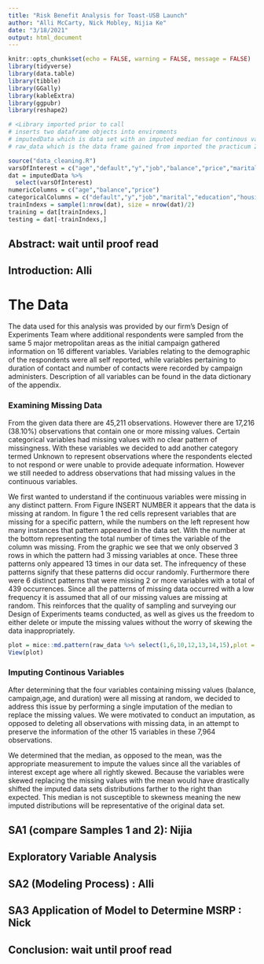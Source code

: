 ```yaml
---
title: "Risk Benefit Analysis for Toast-USB Launch"
author: "Alli McCarty, Nick Mobley, Nijia Ke"
date: "3/18/2021"
output: html_document
---
```


```r
knitr::opts_chunk$set(echo = FALSE, warning = FALSE, message = FALSE)
library(tidyverse)
library(data.table)
library(tibble)
library(GGally)
library(kableExtra)
library(ggpubr)
library(reshape2)

# <Library imported prior to call
# inserts two dataframe objects into enviroments
# imputedData which is data set with an imputed median for continous variables
# raw_data which is the data frame gained from imported the practicum 2 materials

source("data_cleaning.R")
varsOfInterest = c("age","default","y","job","balance","price","marital","housing","education","loan","log_balance")
dat = imputedData %>% 
  select(varsOfInterest)
numericColumns = c("age","balance","price")
categoricalColumns = c("default","y","job","marital","education","housing","loan")
trainIndexs = sample(1:nrow(dat), size = nrow(dat)/2)
training = dat[trainIndexs,]
testing = dat[-trainIndexs,]
```

## Abstract: wait until proof read

## Introduction: Alli

# The Data

The data used for this analysis was provided by our firm's Design of Experiments Team where additional respondents were sampled from the same 5 major metropolitan areas as the initial campaign gathered information on 16 different variables. Variables relating to the demographic of the respondents were all self reported, while variables pertaining to duration of contact and number of contacts were recorded by campaign administers. Description of all variables can be found in the data dictionary of the appendix.

### Examining Missing Data

From the given data there are 45,211 observations. However there are 17,216 (38.10%) observations that contain one or more missing values. Certain categorical variables
had missing values with no clear pattern of missingness. With these variables we decided to add another category termed Unknown to represent observations
where the respondents elected to not respond or were unable to provide adequate information. However we still needed to address observations that had missing values in the continuous variables.

We first wanted to understand if the continuous variables were missing in any distinct pattern. From Figure INSERT NUMBER it appears that the data is missing at random. In figure 1 the red cells represent variables that are missing for a specific pattern, while the numbers on the left represent how many instances that pattern appeared in the data set. With the number at the bottom representing the total number of times the variable of the column was missing. From the graphic we see that we only observed 3 rows in which the pattern had 3 missing variables at once. These three patterns only appeared 13 times in our data set. The infrequency of these patterns signify that these patterns did occur randomly. Furthermore there were 6 distinct patterns that were missing 2 or more variables with a total of 439 occurrences. Since all the patterns of missing data occurred with a low frequency it is assumed that all of our missing values are missing at random. This reinforces that the quality of sampling and surveying our Design of Experiments teams conducted, as well as gives us the freedom to either delete or impute the missing values without the worry of skewing the data inappropriately.

```r
plot = mice::md.pattern(raw_data %>% select(1,6,10,12,13,14,15),plot = TRUE,rotate.names = TRUE)
View(plot)
```

### Imputing Continous Variables

After determining that the four variables containing missing values (balance, campaign,age, and duration) were all missing at random, we decided to address this issue by performing a single imputation of the median to replace the missing values.
We were motivated to conduct an imputation, as opposed to deleting all observations with missing data, in an attempt to preserve the information of the other 15 variables in these 7,964 observations.

We determined that the median, as opposed to the mean, was the appropriate measurement to impute the values since all the variables of interest except age where all rightly skewed. Because the variables were skewed replacing the missing values with the mean would have drastically shifted the imputed data sets distributions farther to the right than expected. This median is not susceptible to skewness meaning the new imputed distributions will be representative of the original data set.



## SA1 (compare Samples 1 and 2): Nijia 

## Exploratory Variable Analysis

## SA2 (Modeling Process) : Alli

## SA3 Application of Model to Determine MSRP : Nick

## Conclusion: wait until proof read


